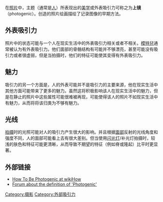 {{original research|time=2017-01-19T20:24:15+00:00}}
{{unreferenced|time=2017-01-19T20:24:15+00:00}}
在[[相片|照片]]中，主题（通常是[[人|人]]）所表现出的[[美学|美学]]或外表吸引力可称之为'''上镜'''（photogenic）。{{tsl|en|William Fox Talbot}}创造的照片绘画描绘了记录图像的早期方法。

== 外表吸引力 ==
照片中的状态可能与一个人在现实生活中的外表吸引力相关或者不相关。[[模特兒|模特兒]]通常被认为有外表吸引力。他们面部的骨骼结构有可能并不够漂亮，甚至可能没有吸引力或者很虚弱，但是当拍摄时，他们的特征可能使其变得有外表吸引力。

== 魅力 ==
吸引力的另一个方面是，人的外表可能并不是吸引力的主要来源，他在现实生活中其他方面可能带来了更多的魅力。虽然这将积极影响该人在现实生活中的魅力，但是在静止的照片中这些属性可能很难被再现，可能使得该人的照片不如现实生活中有魅力，从而将将该归类为不够有魅力。

== 光线 ==
[[拍摄|拍摄]]时的光照可能对人的吸引力产生很大的影响。并且根据[[面部|面部]]反射的光线角度和强度不同，人的面部可能看上去有很大差别。但当使用[[闪光灯|闪光灯]]/补光灯拍摄时，较浅的肤色和特征可能更清晰，从而导致不期望的特征（例如脊或隆起）比平时更显著。

== 外部链接 ==
* [[wikihow:Be-Photogenic|How To Be Photogenic at wikiHow]]
* [https://web.archive.org/web/20070929193920/http://www.dphoto.us/forum/archive/index.php/t-2716.html Forum about the definition of 'Photogenic']
[[Category:摄影|Category:摄影]]
[[Category:外部吸引力|Category:外部吸引力]]